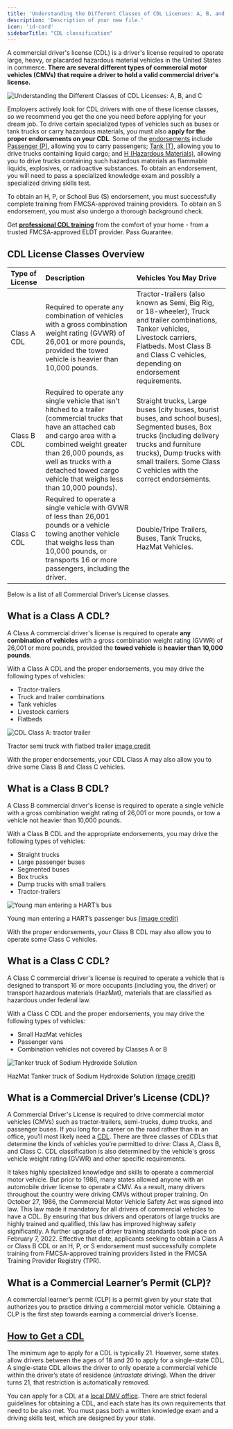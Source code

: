 ```yaml
---
title: 'Understanding the Different Classes of CDL Licenses: A, B, and C'
description: 'Description of your new file.'
icon: 'id-card'
sidebarTitle: "CDL classification"
---
```


A commercial driver's license (CDL) is a driver's license required to operate large, heavy, or placarded hazardous material vehicles in the United States in commerce. **There are several different types of commercial motor vehicles (CMVs) that require a driver to hold a valid commercial driver's license.** 

![Understanding the Different Classes of CDL Licenses: A, B, and C](https://driving-tests.org/wp-content/uploads/2021/04/cdl-license-types.jpeg)

Employers actively look for CDL drivers with one of these license classes, so we recommend you get the one you need before applying for your dream job. To drive certain specialized types of vehicles such as buses or tank trucks or carry hazardous materials, you must also **apply for the proper endorsements on your CDL**. Some of the [endorsements](endorsements/introduction) include [Passenger (P)](endorsements/passenger), allowing you to carry passengers; [Tank (T)](endorsements/tanker), allowing you to drive trucks containing liquid cargo; and [H (Hazardous Materials)](endorsements/hazmat), allowing you to drive trucks containing such hazardous materials as flammable liquids, explosives, or radioactive substances. To obtain an endorsement, you will need to pass a specialized knowledge exam and possibly a specialized driving skills test. 

To obtain an H, P, or School Bus (S) endorsement, you must successfully complete training from FMCSA-approved training providers. To obtain an S endorsement, you must also undergo a thorough background check.

<Tip>Get [**professional CDL training**](https://driving-tests.org/cdl-premium/) from the comfort of your home - from a trusted FMCSA-approved ELDT provider. Pass Guarantee.</Tip>

## CDL License Classes Overview
| Type of License | Description | Vehicles You May Drive |
|:----------------|:-------------|:-----------------------|
| Class A CDL | Required to operate any combination of vehicles with a gross combination weight rating (GVWR) of 26,001 or more pounds, provided the towed vehicle is heavier than 10,000 pounds. | Tractor-trailers (also known as Semi, Big Rig, or 18-wheeler), Truck and trailer combinations, Tanker vehicles, Livestock carriers, Flatbeds. Most Class B and Class C vehicles, depending on endorsement requirements. |
| Class B CDL | Required to operate any single vehicle that isn’t hitched to a trailer (commercial trucks that have an attached cab and cargo area with a combined weight greater than 26,000 pounds, as well as trucks with a detached towed cargo vehicle that weighs less than 10,000 pounds). | Straight trucks, Large buses (city buses, tourist buses, and school buses), Segmented buses, Box trucks (including delivery trucks and furniture trucks), Dump trucks with small trailers. Some Class C vehicles with the correct endorsements. |
| Class C CDL | Required to operate a single vehicle with GVWR of less than 26,001 pounds or a vehicle towing another vehicle that weighs less than 10,000 pounds, or transports 16 or more passengers, including the driver. | Double/Tripe Trailers, Buses, Tank Trucks, HazMat Vehicles. |

Below is a list of all Commercial Driver’s License classes.

What is a Class A CDL?
----------------------

A Class A commercial driver's license is required to operate **any combination of vehicles** with a gross combination weight rating (GVWR) of 26,001 or more pounds, provided the **towed vehicle** is **heavier than 10,000 pounds**.

With a Class A CDL and the proper endorsements, you may drive the following types of vehicles:

*   Tractor-trailers
*   Truck and trailer combinations
*   Tank vehicles
*   Livestock carriers
*   Flatbeds

![CDL Class A: tractor trailer](https://driving-tests.org/wp-content/uploads/2017/06/flatbed-truck.jpg)

Tractor semi truck with flatbed trailer [image credit](http://docstrucking.com)

With the proper endorsements, your CDL Class A may also allow you to drive some Class B and Class C vehicles.

What is a Class B CDL?
----------------------

A Class B commercial driver's license is required to operate a single vehicle with a gross combination weight rating of 26,001 or more pounds, or tow a vehicle not heavier than 10,000 pounds.

With a Class B CDL and the appropriate endorsements, you may drive the following types of vehicles:

*   Straight trucks
*   Large passenger buses
*   Segmented buses
*   Box trucks
*   Dump trucks with small trailers
*   Tractor-trailers

![Young man entering a HART’s bus](https://driving-tests.org/wp-content/uploads/2017/06/large-passenger-bus.jpg)  

Young man entering a HART’s passenger bus [(image credit)](http://www.tbo.com/news/transportation/even-pro-transit-officials-dont-ride-hart-bus-20150516/)

With the proper endorsements, your Class B CDL may also allow you to operate some Class C vehicles.

What is a Class C CDL?
----------------------

A Class C commercial driver's license is required to operate a vehicle that is designed to transport 16 or more occupants (including you, the driver) or transport hazardous materials (HazMat), materials that are classified as hazardous under federal law.

With a Class C CDL and the proper endorsements, you may drive the following types of vehicles:

*   Small HazMat vehicles
*   Passenger vans
*   Combination vehicles not covered by Classes A or B

![Tanker truck of Sodium Hydroxide Solution](https://driving-tests.org/wp-content/uploads/2017/06/hazmat-tanker-truck.jpg)

HazMat Tanker truck of Sodium Hydroxide Solution [(image credit)](http://danielstraining.com/hey-whats-on-that-truck-identification-of-hazardous-materials-in-transportation/)

## What is a Commercial Driver’s License (CDL)?

A Commercial Driver's License is required to drive commercial motor vehicles (CMVs) such as tractor-trailers, semi-trucks, dump trucks, and passenger buses. If you long for a career on the road rather than in an office, you’ll most likely need a [CDL](https://driving-tests.org/cdl-practice-test/). There are three classes of CDLs that determine the kinds of vehicles you’re permitted to drive: Class A, Class B, and Class C. CDL classification is also determined by the vehicle's gross vehicle weight rating (GVWR) and other specific requirements.

It takes highly specialized knowledge and skills to operate a commercial motor vehicle. But prior to 1986, many states allowed anyone with an automobile driver license to operate a CMV. As a result, many drivers throughout the country were driving CMVs without proper training. On October 27, 1986, the Commercial Motor Vehicle Safety Act was signed into law. This law made it mandatory for all drivers of commercial vehicles to have a CDL. By ensuring that bus drivers and operators of large trucks are highly trained and qualified, this law has improved highway safety significantly. A further upgrade of driver training standards took place on February 7, 2022. Effective that date, applicants seeking to obtain a Class A or Class B CDL or an H, P, or S endorsement must successfully complete training from FMCSA-approved training providers listed in the FMCSA Training Provider Registry (TPR).

## What is a Commercial Learner’s Permit (CLP)?

A commercial learner’s permit (CLP) is a permit given by your state that authorizes you to practice driving a commercial motor vehicle. Obtaining a CLP is the first step towards earning a commercial driver’s license.

## [How to Get a CDL](/how-to-get-a-cdl-license/)

The minimum age to apply for a CDL is typically 21. However, some states allow drivers between the ages of 18 and 20 to apply for a single-state CDL. A single-state CDL allows the driver to only operate a commercial vehicle within the driver’s state of residence (_intrastate_ driving). When the driver turns 21, that restriction is automatically removed.

You can apply for a CDL at a [local DMV office](https://driving-tests.org/dmv-near-me/). There are strict federal guidelines for obtaining a CDL, and each state has its own requirements that need to be also met. You must pass both a written knowledge exam and a driving skills test, which are designed by your state.